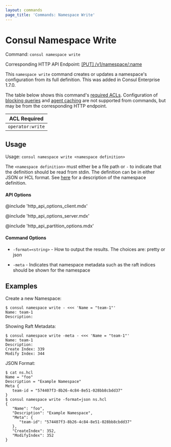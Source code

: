 ```yaml
---
layout: commands
page_title: 'Commands: Namespace Write'
---
```


# Consul Namespace Write

Command: `consul namespace write`

Corresponding HTTP API Endpoint: [\[PUT\] /v1/namespace/:name](/api-docs/namespaces#update-a-namespace)

<EnterpriseAlert />

This `namespace write` command creates or updates a namespace's configuration from its full definition. This was added in Consul Enterprise 1.7.0.

The table below shows this command's [required ACLs](/api#authentication). Configuration of
[blocking queries](/api-docs/features/blocking) and [agent caching](/api-docs/features/caching)
are not supported from commands, but may be from the corresponding HTTP endpoint.

| ACL Required     |
| ---------------- |
| `operator:write` |

## Usage

Usage: `consul namespace write <namespace definition>`

The `<namespace definition>` must either be a file path or `-` to indicate that
the definition should be read from stdin. The definition can be in either JSON
or HCL format. See [here](/docs/enterprise/namespaces#namespace-definition) for a description of the namespace definition.

#### API Options

@include 'http_api_options_client.mdx'

@include 'http_api_options_server.mdx'

@include 'http_api_partition_options.mdx'

#### Command Options

- `-format=<string>` - How to output the results. The choices are: pretty or json

- `-meta` - Indicates that namespace metadata such as the raft indices should be
  shown for the namespace

## Examples

Create a new Namespace:

```shell-session
$ consul namespace write - <<< 'Name = "team-1"'
Name: team-1
Description:
```

Showing Raft Metadata:

```shell-session
$ consul namespace write -meta - <<< 'Name = "team-1"'
Name: team-1
Description:
Create Index: 339
Modify Index: 344
```

JSON Format:

```shell-session
$ cat ns.hcl
Name = "foo"
Description = "Example Namespace"
Meta {
   team-id = "574407f3-8b26-4c84-8e51-028bb8cbdd37"
}
$ consul namespace write -format=json ns.hcl
{
   "Name": "foo",
   "Description": "Example Namespace",
   "Meta": {
      "team-id": "574407f3-8b26-4c84-8e51-028bb8cbdd37"
   },
   "CreateIndex": 352,
   "ModifyIndex": 352
}
```
